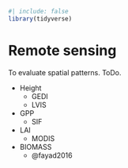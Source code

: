 ```r
#| include: false
library(tidyverse)
```

# Remote sensing {.unnumbered}

To evaluate spatial patterns. ToDo.

-   Height
    -   GEDI
    -   LVIS
-   GPP
    -   SIF
-   LAI
    -   MODIS
-   BIOMASS
    -   @fayad2016
